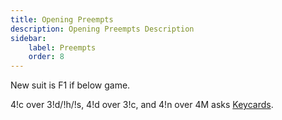 ```yaml
---
title: Opening Preempts
description: Opening Preempts Description
sidebar:
    label: Preempts
    order: 8
---
```



New suit is F1 if below game.

4!c over 3!d/!h/!s, 4!d over 3!c, and 4!n over 4M asks [Keycards](/ricecake-diamond/modules/slam-conventions/#weak-keycard-ask).
